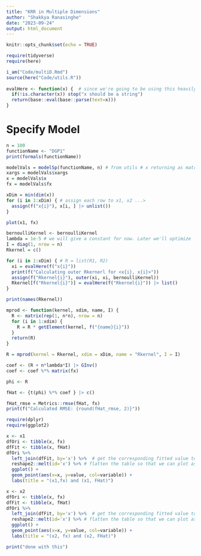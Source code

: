 ```yaml
---
title: "KRR in Multiple Dimensions"
author: "Shakkya Ranasinghe"
date: "2023-09-24"
output: html_document
---
```



```r
knitr::opts_chunk$set(echo = TRUE)

require(tidyverse)
require(here)

i_am("Code/multiD.Rmd")
source(here("Code/utils.R"))
 
evalHere <- function(x) {  # since we're going to be using this heavily. A wrapper
  if(!is.character(x)) stop("x should be a string")
  return(base::eval(base::parse(text=x)))
}
```

# Specify Model

```r
n = 100
functionName <- "DGP1"
print(formals(functionName))

modelVals = modelSp(functionName, n) # from utils # x returning as matrix, fx as list
xargs = modelVals$xargs
x = modelVals$x
fx = modelVals$fx

xDim = min(dim(x))
for (i in 1:xDim) { # assign each row to x1, x2 ...>
  assign(f("x{i}"), x[i, ] |> unlist())
}

```

```r
plot(x1, fx)
```


```r

bernoulliKernel <- bernoulliKernel
lambda = 1e-5 # we will give a constant for now. Later we'll optimize
I = diag(1, nrow = n)
Rkernel = c()

for (i in 1:xDim) { # R = list(R1, R2)
  xi = evalHere(f("x{i}"))
  print(f("Calculating outer Rkernerl for <x{i}, x{i}>"))
  assign(f("Rkernel{i}"), outer(xi, xi, bernoulliKernel))
  Rkernel[f("Rkernel{i}")] = evalHere(f("Rkernel{i}")) |> list()
}

print(names(Rkernel))
```

```r
mprod <- function(kernel, xdim, name, I) {
  R <- matrix(rep(1, n*n), nrow = n)
  for (i in 1:xdim) {
    R = R * getElement(kernel, f("{name}{i}"))
  }
  return(R)
}

R = mprod(kernel = Rkernel, xdim = xDim, name = "Rkernel", I = I)
```


```r
coef <- (R + n*lambda*I) |> GInv()
coef <- coef %*% matrix(fx)

phi <- R

fHat <- {t(phi) %*% coef } |> c()
```



```r
fHat_rmse = Metrics::rmse(fHat, fx)
print(f("Calculated RMSE: {round(fHat_rmse, 2)}"))
```

```r
require(dplyr)
require(ggplot2)

x <- x1
dfOri <- tibble(x, fx)
dfFit <- tibble(x, fHat)
dfOri %>% 
  left_join(dfFit, by='x') %>%  # get the corresponding fitted value to x
  reshape2::melt(id='x') %>% # flatten the table so that we can plot as one variable but two groups
  ggplot() + 
  geom_point(aes(x=x, y=value, col=variable)) + 
  labs(title = "(x1,fx) and (x1, FHat)")
```



```r
x <- x2
dfOri <- tibble(x, fx)
dfFit <- tibble(x, fHat)
dfOri %>% 
  left_join(dfFit, by='x') %>%  # get the corresponding fitted value to x
  reshape2::melt(id='x') %>% # flatten the table so that we can plot as one variable but two groups
  ggplot() + 
  geom_point(aes(x=x, y=value, col=variable)) + 
  labs(title = "(x2, fx) and (x2, FHat)")
```


```r
print("done with this")
```








